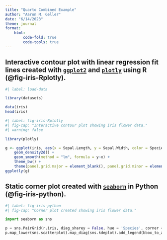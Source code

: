 ```yaml
---
title: "Quarto Combined Example"
author: "Aaron M. Geller"
date: "6/14/2023"
theme: journal
format:
    html:
        code-fold: true
        code-tools: true
---
```


## Interactive contour plot with linear regression fit lines created with [`ggplot2`](https://ggplot2.tidyverse.org/) and [`plotly`](https://plotly.com/ggplot2/) using R (@fig-iris-Rplotly).

```r
#| label: load-data

library(datasets)

data(iris)
head(iris)
```


```r
#| label: fig-iris-Rplotly
#| fig-cap: "Interactive contour plot showing iris flower data."
#| warning: false

library(plotly)

g <- ggplot(iris, aes(x = Sepal.Length, y = Sepal.Width, color = Species)) + 
    geom_density2d() + 
    geom_smooth(method = "lm", formula = y~x) +
    theme_bw() + 
    theme(panel.grid.major = element_blank(), panel.grid.minor = element_blank()) 
ggplotly(g)
```


## Static corner plot created with  [`seaborn`](https://seaborn.pydata.org/) in Python (@fig-iris-python).


```python
#| label: fig-iris-python
#| fig-cap: "Corner plot created showing iris flower data."

import seaborn as sns

p = sns.PairGrid(r.iris, diag_sharey = False, hue = 'Species', corner = True)
p.map_lower(sns.scatterplot).map_diag(sns.kdeplot).add_legend(bbox_to_anchor = (0.6, 0.6))
```

